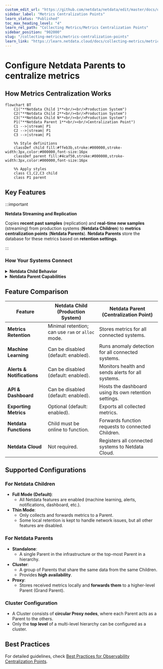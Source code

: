 ```yaml
---
custom_edit_url: "https://github.com/netdata/netdata/edit/master/docs/observability-centralization-points/metrics-centralization-points/README.md"
sidebar_label: "Metrics Centralization Points"
learn_status: "Published"
toc_max_heading_level: "4"
learn_rel_path: "Collecting Metrics/Metrics Centralization Points"
sidebar_position: "902000"
slug: "/collecting-metrics/metrics-centralization-points"
learn_link: "https://learn.netdata.cloud/docs/collecting-metrics/metrics-centralization-points"
---
```


# Configure Netdata Parents to centralize metrics

## How Metrics Centralization Works

```mermaid
flowchart BT
    C1("**Netdata Child 1**<br/><br/>Production System")
    C2("**Netdata Child 2**<br/><br/>Production System")
    C3("**Netdata Child N**<br/><br/>Production System")
    P1("**Netdata Parent 1**<br/><br/>Centralization Point")
    C1 -->|stream| P1
    C2 -->|stream| P1
    C3 -->|stream| P1
    
    %% Style definitions
    classDef child fill:#ffeb3b,stroke:#000000,stroke-width:3px,color:#000000,font-size:16px
    classDef parent fill:#4caf50,stroke:#000000,stroke-width:3px,color:#000000,font-size:16px
    
    %% Apply styles
    class C1,C2,C3 child
    class P1 parent
```

## Key Features

:::important

**Netdata Streaming and Replication**

Copies **recent past samples** (replication) and **real-time new samples** (streaming) from production systems (**Netdata Children**) to **metrics centralization points** (**Netdata Parents**). **Netdata Parents** store the database for these metrics based on **retention settings**.

:::

### How Your Systems Connect

<details>
<summary><strong>Netdata Child Behavior</strong></summary><br/>

- Each **Netdata Child** can stream to **only one** Netdata Parent at a time.
- Multiple **Netdata Parents** can be configured for **high availability**, but only the **first working one** will be used.

<br/>
</details>

<details>
<summary><strong>Netdata Parent Capabilities</strong></summary><br/>

- Receives metric samples **from multiple Netdata Children**.
- Can **re-stream** received metrics to another **Netdata Parent**, forming an **infinite hierarchy** of Parents.
- Supports **Netdata Parents Clusters** for **high availability**.

<br/>
</details>

## Feature Comparison

| Feature                    | Netdata Child (Production System)                 | Netdata Parent (Centralization Point)                 |
|----------------------------|---------------------------------------------------|-------------------------------------------------------|
| **Metrics Retention**      | Minimal retention; can use `ram` or `alloc` mode. | Stores metrics for all connected systems.             |
| **Machine Learning**       | Can be disabled (default: enabled).               | Runs anomaly detection for all connected systems.     |
| **Alerts & Notifications** | Can be disabled (default: enabled).               | Monitors health and sends alerts for all systems.     |
| **API & Dashboard**        | Can be disabled (default: enabled).               | Hosts the dashboard using its own retention settings. |
| **Exporting Metrics**      | Optional (default: enabled).                      | Exports all collected metrics.                        |
| **Netdata Functions**      | Child must be online to function.                 | Forwards function requests to connected Children.     |
| **Netdata Cloud**          | Not required.                                     | Registers all connected systems to Netdata Cloud.     |

## **Supported Configurations**

### **For Netdata Children**

- **Full Mode (Default)**:
    - All Netdata features are enabled (machine learning, alerts, notifications, dashboard, etc.).
- **Thin Mode**:
    - Only collects and forwards metrics to a Parent.
    - Some local retention is kept to handle network issues, but all other features are disabled.

### **For Netdata Parents**

- **Standalone**:
    - A single Parent in the infrastructure or the top-most Parent in a hierarchy.
- **Cluster**:
    - A group of Parents that share the same data from the same Children.
    - Provides **high availability**.
- **Proxy**:
    - Stores received metrics locally and **forwards them** to a higher-level Parent (Grand Parent).

### **Cluster Configuration**

- A Cluster consists of **circular Proxy nodes**, where each Parent acts as a Parent to the others.
- Only the **top level** of a multi-level hierarchy can be configured as a cluster.

## **Best Practices**

For detailed guidelines, check [Best Practices for Observability Centralization Points](/docs/deployment-guides/parent-configuration-best-practices).
